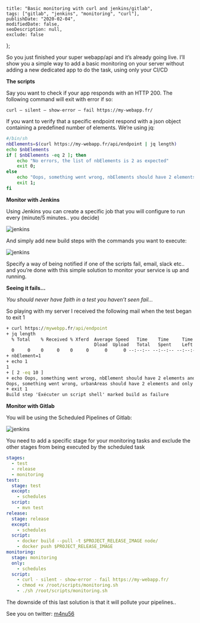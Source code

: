     title: "Basic monitoring with curl and jenkins/gitlab", 
    tags: ["gitlab", "jenkins", "monitoring", "curl"], 
    publishDate: "2020-02-04", 
    modifiedDate: false, 
    seoDescription: null, 
    exclude: false 
};

So you just finished your super webapp/api and it’s already going live. I’ll show you a simple way to add a basic monitoring on your server without adding a new dedicated app to do the task, using only your CI/CD

**The scripts**

Say you want to check if your app responds with an HTTP 200. The following command will exit with error if so:

`curl — silent — show-error — fail https://my-webapp.fr/`

If you want to verify that a specific endpoint respond with a json object containing a predefined number of elements. We’re using jq:

```bash
#/bin/sh
nbElements=$(curl https://my-webapp.fr/api/endpoint | jq length)
echo $nbElements
if [ $nbElements -eq 2 ]; then
    echo "No errors, the list of nbElements is 2 as expected"
    exit 0;
else
    echo "Oops, something went wrong, nbElements should have 2 elements and only $nbElements were received..."
    exit 1;
fi
```

**Monitor with Jenkins**

Using Jenkins you can create a specific job that you will configure to run every (minute/5 minutes.. you decide)

![jenkins](/images/basic-monitoring-curl-jenkins/jenkins.png)

And simply add new build steps with the commands you want to execute:

![jenkins](/images/basic-monitoring-curl-jenkins/jenkins_job.png)

Specify a way of being notified if one of the scripts fail, email, slack etc.. and you’re done with this simple solution to monitor your service is up and running.

**Seeing it fails…**

*You should never have faith in a test you haven’t seen fail…*

So playing with my server I received the following mail when the test began to exit 1

```cmd
+ curl https://mywebpp.fr/api/endpoint
+ jq length
  % Total    % Received % Xferd  Average Speed   Time    Time     Time  Current
                                 Dload  Upload   Total   Spent    Left  Speed
  0     0    0     0    0     0      0      0 --:--:-- --:--:-- --:--:--     0100   568  100   568    0     0  10281      0 --:--:-- --:--:-- --:--:-- 10327
+ nbElement=1
+ echo 1
1
+ [ 2 -eq 10 ]
+ echo Oops, something went wrong, nbElement should have 2 elements and only 1 were received...
Oops, something went wrong, urbanAreas should have 2 elements and only 1 were received...
+ exit 1
Build step 'Exécuter un script shell' marked build as failure
```

**Monitor with Gitlab**

You will be using the Scheduled Pipelines of Gitlab:

![jenkins](/images/basic-monitoring-curl-jenkins/gitlab.png)

You need to add a specific stage for your monitoring tasks and exclude the other stages from being executed by the scheduled task

```yml
stages:
  - test
  - release
  - monitoring
test:
  stage: test
  except:
    - schedules
  script:
    - mvn test
release:
  stage: release
  except:
    - schedules
  script:
    - docker build --pull -t $PROJECT_RELEASE_IMAGE node/
    - docker push $PROJECT_RELEASE_IMAGE
monitoring:
  stage: monitoring
  only:
    - schedules
  script:
    - curl - silent - show-error - fail https://my-webapp.fr/
    - chmod +x /root/scripts/monitoring.sh     
    - ./sh /root/scripts/monitoring.sh
```

The downside of this last solution is that it will pollute your pipelines..

See you on twitter: [m4nu56](https://twitter.com/m4nu56)

